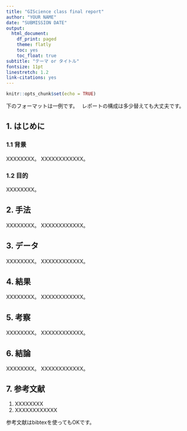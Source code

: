 ```yaml
---
title: "GIScience class final report"
author: "YOUR NAME"
date: "SUBMISSION DATE"
output:
  html_document:
    df_print: paged
    theme: flatly
    toc: yes
    toc_float: true
subtitle: "テーマ or タイトル"
fontsize: 11pt
linestretch: 1.2
link-citations: yes
---
```


```r
knitr::opts_chunk$set(echo = TRUE)
```

下のフォーマットは一例です。　
レポートの構成は多少替えても大丈夫です。

## 1. はじめに
### 1.1 背景
XXXXXXXX。
XXXXXXXXXXXX。  

### 1.2 目的
XXXXXXXX。   

## 2. 手法
XXXXXXXX。
XXXXXXXXXXXX。  

## 3. データ
XXXXXXXX。
XXXXXXXXXXXX。  

## 4. 結果
XXXXXXXX。
XXXXXXXXXXXX。  

## 5. 考察
XXXXXXXX。
XXXXXXXXXXXX。  

## 6. 結論
XXXXXXXX。
XXXXXXXXXXXX。  

## 7. 参考文献
1. XXXXXXXX
1. XXXXXXXXXXXX
  
参考文献はbibtexを使ってもOKです。
